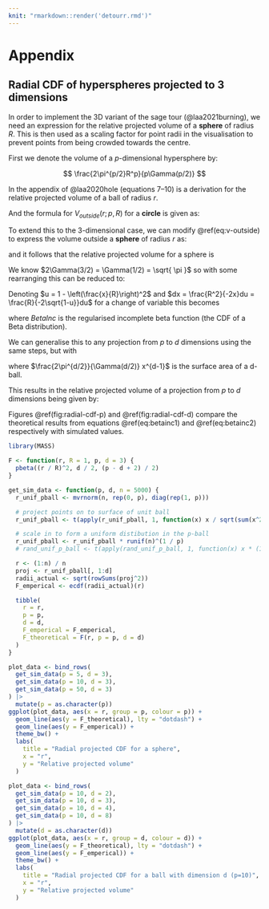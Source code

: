 ```yaml
---
knit: "rmarkdown::render('detourr.rmd')"
---
```


# Appendix {.appendix}

## Radial CDF of hyperspheres projected to 3 dimensions {#app:a .appendix}

In order to implement the 3D variant of the sage tour (@laa2021burning), we need an expression for the relative projected volume of a __sphere__ of radius $R$. This is then used as a scaling factor for point radii in the visualisation to prevent points from being crowded towards the centre.

First we denote the volume of a $p$-dimensional hypersphere by:

$$
\frac{2\pi^{p/2}R^p}{p\Gamma(p/2)}
$$

In the appendix of @laa2020hole (equations 7--10) is a derivation for the relative projected volume of a ball of radius $r$.

\begin{align}
    F(r; p, R) &= \frac{V_{inside}(r; p, R)}{ V(p, r) } \\
    &= 1 - \frac{V_{outside}(r; p, R)}{ V(p, r) }
    (\#eq:F2)
\end{align}

And the formula for $V_{outside}(r; p, R)$ for a __circle__ is given as:

\begin{equation}
V_{outside}(r; p, R) =
\int_r^R V(p-2, \sqrt{R^2 - x^2})2\pi x dx 
(\#eq:v-outside)
\end{equation}

To extend this to the 3-dimensional case, we can modify \@ref(eq:v-outside) to express the  volume outside a __sphere__ of radius $r$ as:

\begin{equation}
  V_{outside}(r; p, R) = \int_r^R V(p-3, \sqrt{R^2 - x^2})4\pi x^2 dx
\end{equation}

and it follows that the relative projected volume for a sphere is

\begin{equation}
  F_3(r; p, R) = 1 - 
  \frac{
      \int_r^R V(p-3, \sqrt{R^2 - x^2})4\pi x^2 dx
  }{
      V(p, R)
  } 
\end{equation}

We know $2\Gamma(3/2) = \Gamma(1/2) = \sqrt{ \pi }$ so with some rearranging this can be reduced to:

\begin{equation}
  F_3(r; p, R) = 1 - \frac{2}{R^p} \frac{\Gamma(p/2+1)}{\Gamma(3/2)\Gamma((p-1)/2)}
  \int_r^R (R^2 - x^2)^{(p-3)/2} x^2 dx \\
\end{equation}

Denoting $u = 1 - \left(\frac{x}{R}\right)^2$ and $dx = \frac{R^2}{-2x}du = \frac{R}{-2\sqrt{1-u}}du$ for a change of variable this becomes

\begin{align}
  F_3(r; p, R) &= 1 - \frac{\Gamma(p/2+1)}{\Gamma(3/2)\Gamma((p-1)/2)}
  \int_0^{1-\frac{r^2}{R^2}} u^{(p-3)/2} (1-u)^{1/2} du \\
  &= 1 - \mathrm{BetaInc}\left(1-\left(\frac{r}{R}\right)^2, \frac{p-1}{2}, \frac{3}{2}\right) \\
  &= \mathrm{BetaInc}\left(\left(\frac{r}{R}\right)^2, \frac{3}{2}, \frac{p-1}{2}\right) 
  (\#eq:betainc1)
\end{align}

where _BetaInc_ is the regularised incomplete beta function (the CDF of a Beta distribution).

We can generalise this to any projection from $p$ to $d$ dimensions using the same steps, but with 

\begin{equation}
  V_{outside}(r; p, R, d) = \int_r^R V(p-d, \sqrt{R^2 - x^2}) 
  \frac{2\pi^{d/2}}{\Gamma(d/2)} x^{d-1} dx
\end{equation}

where $\frac{2\pi^{d/2}}{\Gamma(d/2)} x^{d-1}$ is the surface area of a d-ball.

This results in the relative projected volume of a projection from $p$ to $d$ dimensions being given by:

\begin{equation}
F(r; p, R, d) = \mathrm{BetaInc}\left(\left(\frac{r}{R}\right)^2, \frac{d}{2}, \frac{p-d}{2}+1\right)
(\#eq:betainc2)
\end{equation}

Figures \@ref(fig:radial-cdf-p) and \@ref(fig:radial-cdf-d) compare the theoretical results from equations \@ref(eq:betainc1) and \@ref(eq:betainc2) respectively with simulated values.

```r
library(MASS)

F <- function(r, R = 1, p, d = 3) {
  pbeta((r / R)^2, d / 2, (p - d + 2) / 2)
}

get_sim_data <- function(p, d, n = 5000) {
  r_unif_pball <- mvrnorm(n, rep(0, p), diag(rep(1, p)))

  # project points on to surface of unit ball
  r_unif_pball <- t(apply(r_unif_pball, 1, function(x) x / sqrt(sum(x^2))))

  # scale in to form a uniform distibution in the p-ball
  r_unif_pball <- r_unif_pball * runif(n)^(1 / p)
  # rand_unif_p_ball <- t(apply(rand_unif_p_ball, 1, function(x) x * (1 - runif(1)^p)))

  r <- (1:n) / n
  proj <- r_unif_pball[, 1:d]
  radii_actual <- sqrt(rowSums(proj^2))
  F_emperical <- ecdf(radii_actual)(r)

  tibble(
    r = r,
    p = p,
    d = d,
    F_emperical = F_emperical,
    F_theoretical = F(r, p = p, d = d)
  )
}
```

```r
plot_data <- bind_rows(
  get_sim_data(p = 5, d = 3),
  get_sim_data(p = 10, d = 3),
  get_sim_data(p = 50, d = 3)
) |>
  mutate(p = as.character(p))
ggplot(plot_data, aes(x = r, group = p, colour = p)) +
  geom_line(aes(y = F_theoretical), lty = "dotdash") +
  geom_line(aes(y = F_emperical)) +
  theme_bw() +
  labs(
    title = "Radial projected CDF for a sphere",
    x = "r",
    y = "Relative projected volume"
  )
```

```r
plot_data <- bind_rows(
  get_sim_data(p = 10, d = 2),
  get_sim_data(p = 10, d = 3),
  get_sim_data(p = 10, d = 4),
  get_sim_data(p = 10, d = 8)
) |>
  mutate(d = as.character(d))
ggplot(plot_data, aes(x = r, group = d, colour = d)) +
  geom_line(aes(y = F_theoretical), lty = "dotdash") +
  geom_line(aes(y = F_emperical)) +
  theme_bw() +
  labs(
    title = "Radial projected CDF for a ball with dimension d (p=10)",
    x = "r",
    y = "Relative projected volume"
  )
```


